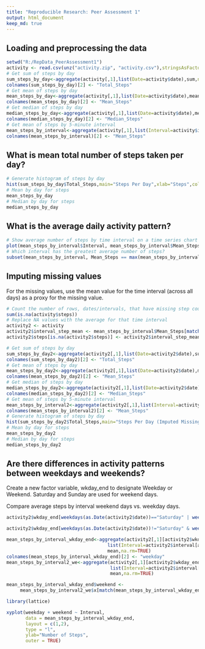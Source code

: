 ```yaml
---
title: "Reproducible Research: Peer Assessment 1"
output: html_document
keep_md: true
---
```



## Loading and preprocessing the data

```r
setwd("R:/RepData_PeerAssessment1")
activity <- read.csv(unz("activity.zip", "activity.csv"),stringsAsFactors=FALSE)
# Get sum of steps by day
sum_steps_by_day<-aggregate(activity[,1],list(Date=activity$date),sum,na.rm=TRUE)
colnames(sum_steps_by_day)[2] <- "Total_Steps"
# Get mean of steps by day
mean_steps_by_day<-aggregate(activity[,1],list(Date=activity$date),mean,na.rm=TRUE)
colnames(mean_steps_by_day)[2] <- "Mean_Steps"
# Get median of steps by day
median_steps_by_day<-aggregate(activity[,1],list(Date=activity$date),median,na.rm=TRUE)
colnames(median_steps_by_day)[2] <- "Median_Steps"
# Get mean of steps by 5-minute interval
mean_steps_by_interval<-aggregate(activity[,1],list(Interval=activity$interval),mean,na.rm=TRUE)
colnames(mean_steps_by_interval)[2] <- "Mean_Steps"
```

## What is mean total number of steps taken per day?

```r
# Generate histogram of steps by day
hist(sum_steps_by_day$Total_Steps,main="Steps Per Day",xlab="Steps",col="Red")
# Mean by day for steps
mean_steps_by_day
# Median by day for steps
median_steps_by_day
```


## What is the average daily activity pattern?

```r

# Show average number of steps by time interval on a time series chart
plot(mean_steps_by_interval$Interval, mean_steps_by_interval$Mean_Steps, type="l", xlab= "Time Interval", ylab= "Average Number of Steps", col="black" , lwd=3)
# Which interval has the greatest average number of steps?
subset(mean_steps_by_interval, Mean_Steps == max(mean_steps_by_interval$Mean_Steps))
```

## Imputing missing values

For the missing values, use the mean value for the time interval (across all days)
as a proxy for the missing value.

```r
# Count the number of rows, dates/intervals, that have missing step count
sum(is.na(activity$steps))
# Replace NA values with the average for that time interval
activity2 <- activity
activity2$interval_step_mean <- mean_steps_by_interval$Mean_Steps[match(activity2$interval,mean_steps_by_interval$Interval)]
activity2$steps[is.na(activity2$steps)] <- activity2$interval_step_mean[is.na(activity2$steps)]

# Get sum of steps by day
sum_steps_by_day2<-aggregate(activity2[,1],list(Date=activity2$date),sum,na.rm=TRUE)
colnames(sum_steps_by_day2)[2] <- "Total_Steps"
# Get mean of steps by day
mean_steps_by_day2<-aggregate(activity2[,1],list(Date=activity2$date),mean,na.rm=TRUE)
colnames(mean_steps_by_day2)[2] <- "Mean_Steps"
# Get median of steps by day
median_steps_by_day2<-aggregate(activity2[,1],list(Date=activity2$date),median,na.rm=TRUE)
colnames(median_steps_by_day2)[2] <- "Median_Steps"
# Get mean of steps by 5-minute interval
mean_steps_by_interval2<-aggregate(activity2[,1],list(Interval=activity2$interval),mean,na.rm=TRUE)
colnames(mean_steps_by_interval2)[2] <- "Mean_Steps"
# Generate histogram of steps by day
hist(sum_steps_by_day2$Total_Steps,main="Steps Per Day (Imputed Missing Data)",xlab="Steps",col="Red")
# Mean by day for steps
mean_steps_by_day2
# Median by day for steps
median_steps_by_day2
```


## Are there differences in activity patterns between weekdays and weekends?

Create a new factor variable, wkday_end to designate Weekday or Weekend.
Saturday and Sunday are used for weekend days.

Compare average steps by interval weekend days vs. weekday days.

```r
activity2$wkday_end[weekdays(as.Date(activity2$date))=="Saturday" | weekdays(as.Date(activity2$date))=="Sunday"] <- "Weekend"

activity2$wkday_end[weekdays(as.Date(activity2$date))!="Saturday" & weekdays(as.Date(activity2$date))!="Sunday"] <- "Weekday"

mean_steps_by_interval_wkday_end<-aggregate(activity2[,1][activity2$wkday_end=="Weekday"],
                                     list(Interval=activity2$interval[activity2$wkday_end=="Weekday"]),
                                     mean,na.rm=TRUE)
colnames(mean_steps_by_interval_wkday_end)[2] <- "weekday"
mean_steps_by_interval2_we<-aggregate(activity2[,1][activity2$wkday_end=="Weekend"],
                                      list(Interval=activity2$interval[activity2$wkday_end=="Weekend"]),
                                      mean,na.rm=TRUE)

mean_steps_by_interval_wkday_end$weekend <- 
     mean_steps_by_interval2_we$x[match(mean_steps_by_interval_wkday_end$Interval,mean_steps_by_interval2_we$Interval)]

library(lattice)

xyplot(weekday + weekend ~ Interval, 
       data = mean_steps_by_interval_wkday_end, 
       layout = c(1,2), 
       type = "l", 
       ylab="Number of Steps",
       outer = TRUE)
```